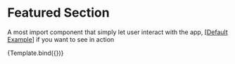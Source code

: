 


<Meta title="Components/FeaturedSection" />

# Featured Section

A most import component that simply let user interact with the app, [[Default Example](/docs/components-featured-Section-example--success)] if you want to see in action


<Story name="Introduction" args={{}}>
  {Template.bind({})}
</Story>
